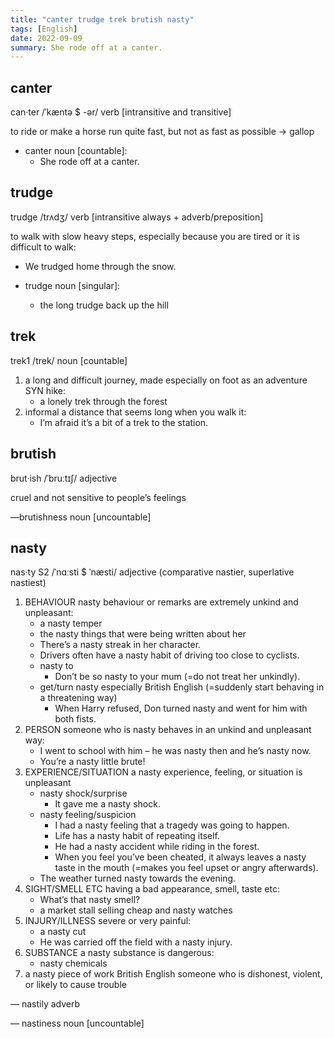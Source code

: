 ```yaml
---
title: "canter trudge trek brutish nasty"
tags: [English]
date: 2022-09-09
summary: She rode off at a canter.
---
```


## canter

can·ter /ˈkæntə $ -ər/ verb [intransitive and transitive]

to ride or make a horse run quite fast, but not as fast as possible → gallop

- canter noun [countable]:
  - She rode off at a canter.

## trudge

trudge /trʌdʒ/ verb [intransitive always + adverb/preposition]

to walk with slow heavy steps, especially because you are tired or it is
difficult to walk:
  
- We trudged home through the snow.

- trudge noun [singular]:
  - the long trudge back up the hill

## trek

trek1 /trek/ noun [countable]

1. a long and difficult journey, made especially on foot as an adventure SYN hike:
   - a lonely trek through the forest
2. informal a distance that seems long when you walk it:
   - I’m afraid it’s a bit of a trek to the station.

## brutish

brut·ish /ˈbruːtɪʃ/ adjective

cruel and not sensitive to people’s feelings

—brutishness noun [uncountable]

## nasty

nas·ty S2 /ˈnɑːsti $ ˈnæsti/ adjective (comparative nastier, superlative
nastiest)

1. BEHAVIOUR nasty behaviour or remarks are extremely unkind and unpleasant:
   - a nasty temper
   - the nasty things that were being written about her
   - There’s a nasty streak in her character.
   - Drivers often have a nasty habit of driving too close to cyclists.
   - nasty to
     - Don’t be so nasty to your mum (=do not treat her unkindly).
   - get/turn nasty especially British English (=suddenly start behaving in a threatening way)
     - When Harry refused, Don turned nasty and went for him with both fists.
2. PERSON someone who is nasty behaves in an unkind and unpleasant way:
   - I went to school with him – he was nasty then and he’s nasty now.
   - You’re a nasty little brute!
3. EXPERIENCE/SITUATION a nasty experience, feeling, or situation is unpleasant
   - nasty shock/surprise
     - It gave me a nasty shock.
   - nasty feeling/suspicion
     - I had a nasty feeling that a tragedy was going to happen.
     - Life has a nasty habit of repeating itself.
     - He had a nasty accident while riding in the forest.
     - When you feel you’ve been cheated, it always leaves a nasty taste in the mouth (=makes you feel upset or angry afterwards).
   - The weather turned nasty towards the evening.
4. SIGHT/SMELL ETC having a bad appearance, smell, taste etc:
   - What’s that nasty smell?
   - a market stall selling cheap and nasty watches
5. INJURY/ILLNESS severe or very painful:
   - a nasty cut
   - He was carried off the field with a nasty injury.
6. SUBSTANCE a nasty substance is dangerous:
   - nasty chemicals
7. a nasty piece of work British English someone who is dishonest, violent, or
   likely to cause trouble

— nastily adverb

— nastiness noun [uncountable]